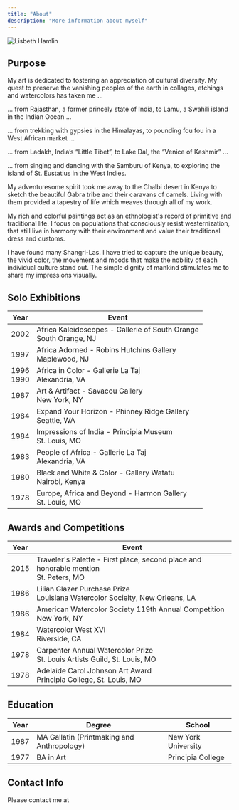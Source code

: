 ```yaml
---
title: "About"
description: "More information about myself"
---
```


![Lisbeth Hamlin](../images/lisbeth-hamlin.jpg)

## Purpose

My art is dedicated to fostering an appreciation of cultural diversity. My quest to preserve the vanishing peoples of the earth in collages, etchings and watercolors has taken me ...

... from Rajasthan, a former princely state of India, to Lamu, a Swahili island in the Indian Ocean ...

... from trekking with gypsies in the Himalayas, to pounding fou fou in a West African market ...

... from Ladakh, India’s “Little Tibet”, to Lake Dal, the “Venice of Kashmir” ...

... from singing and dancing with the Samburu of Kenya, to exploring the island of St. Eustatius in the West Indies.

My adventuresome spirit took me away to the Chalbi desert in Kenya to sketch the beautiful Gabra tribe and their caravans of camels. Living with them provided a tapestry of life which weaves through all of my work.

My rich and colorful paintings act as an ethnologist's record of primitive and traditional life. I focus on populations that consciously resist westernization, that still live in harmony with their environment and value their traditional dress and customs.

I have found many Shangri-Las. I have tried to capture the unique beauty, the vivid color, the movement and moods that make the nobility of each individual culture stand out. The simple dignity of mankind stimulates me to share my impressions visually.

## Solo Exhibitions

| Year| Event |
|------|------|
| 2002 | Africa Kaleidoscopes - Gallerie of South Orange <br/> South Orange, NJ |
| 1997 | Africa Adorned - Robins Hutchins Gallery <br/> Maplewood, NJ |
| 1996 <br/> 1990 | Africa in Color - Gallerie La Taj <br/> Alexandria, VA |
| 1987 | Art & Artifact - Savacou Gallery <br/> New York, NY |
| 1984 | Expand Your Horizon - Phinney Ridge Gallery <br/> Seattle, WA |
| 1984 | Impressions of India - Principia Museum <br/> St. Louis, MO |
| 1983 | People of Africa - Gallerie La Taj <br/> Alexandria, VA |
| 1980 | Black and White & Color - Gallery Watatu <br/> Nairobi, Kenya |
| 1978 | Europe, Africa and Beyond - Harmon Gallery <br/> St. Louis, MO |

## Awards and Competitions

| Year | Event |
|------|-------|
| 2015 | Traveler's Palette - First place, second place and honorable mention <br/> St. Peters, MO |
| 1986 | Lilian Glazer Purchase Prize <br/> Louisiana Watercolor Socieity, New Orleans, LA |
| 1986 | American Watercolor Society 119th Annual Competition <br/> New York, NY |
| 1984 | Watercolor West XVI <br/> Riverside, CA |
| 1978 | Carpenter Annual Watercolor Prize <br/> St. Louis Artists Guild, St. Louis, MO |
| 1978 | Adelaide Carol Johnson Art Award <br/> Principia College, St. Louis, MO |

## Education

| Year | Degree | School |
|------|--------|--------|
| 1987 | MA Gallatin (Printmaking and Anthropology) | New York University |
| 1977 | BA in Art | Principia College |

## Contact Info

Please contact me at <ContactEmailAddress />
